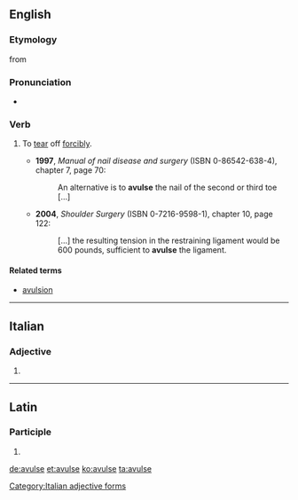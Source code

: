 ==English==

===Etymology===
from {{etyl|la|en}}

===Pronunciation===
* {{IPA|/əˈvʌls/|lang=en}}

===Verb===
{{en-verb|avuls|es}}

# {{context|medicine|lang=en}} To [[tear]] off [[forcibly]].
#* '''1997''', ''Manual of nail disease and surgery'' (ISBN 0-86542-638-4), chapter 7, page 70: 
#*: An alternative is to '''avulse''' the nail of the second or third toe [...]
#* '''2004''', ''Shoulder Surgery'' (ISBN 0-7216-9598-1), chapter 10, page 122: 
#*: [...] the resulting tension in the restraining ligament would be 600 pounds, sufficient to '''avulse''' the ligament.

====Related terms====
* [[avulsion]]

----

==Italian==

===Adjective===
{{head|it}} {{g|f}}

# {{feminine plural of|avulso|lang=it}}

[[Category:Italian adjective forms]]

----

==Latin==

===Participle===
{{la-part-form|āvulse}}

# {{inflection of|āvulsus||voc|m|s|lang=la}}

[[de:avulse]]
[[et:avulse]]
[[ko:avulse]]
[[ta:avulse]]